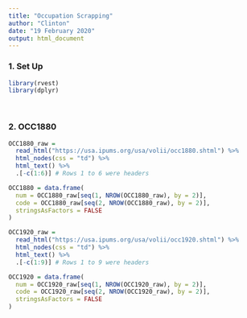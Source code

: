 ```yaml
---
title: "Occupation Scrapping"
author: "Clinton"
date: "19 February 2020"
output: html_document
---
```


### 1. Set Up

```r
library(rvest)
library(dplyr)
```

<br>

### 2. OCC1880 

```r
OCC1880_raw = 
  read_html("https://usa.ipums.org/usa/volii/occ1880.shtml") %>%
  html_nodes(css = "td") %>%
  html_text() %>%
  .[-c(1:6)] # Rows 1 to 6 were headers

OCC1880 = data.frame(
  num = OCC1880_raw[seq(1, NROW(OCC1880_raw), by = 2)],
  code = OCC1880_raw[seq(2, NROW(OCC1880_raw), by = 2)],
  stringsAsFactors = FALSE
)
```

```r
OCC1920_raw = 
  read_html("https://usa.ipums.org/usa/volii/occ1920.shtml") %>%
  html_nodes(css = "td") %>%
  html_text() %>%
  .[-c(1:9)] # Rows 1 to 9 were headers

OCC1920 = data.frame(
  num = OCC1920_raw[seq(1, NROW(OCC1920_raw), by = 2)],
  code = OCC1920_raw[seq(2, NROW(OCC1920_raw), by = 2)],
  stringsAsFactors = FALSE
)
```


